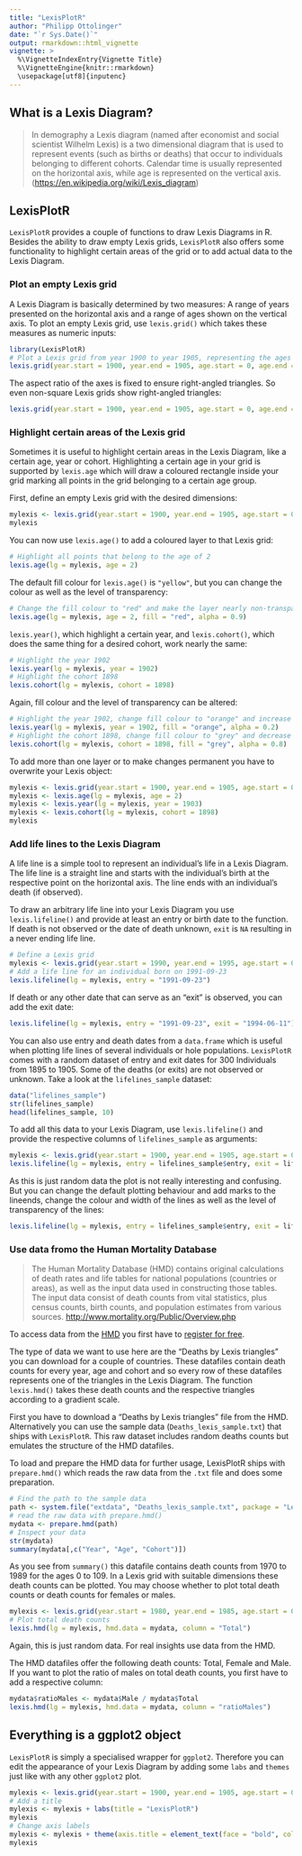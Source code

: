 ```yaml
---
title: "LexisPlotR"
author: "Philipp Ottolinger"
date: "`r Sys.Date()`"
output: rmarkdown::html_vignette
vignette: >
  %\VignetteIndexEntry{Vignette Title}
  %\VignetteEngine{knitr::rmarkdown}
  \usepackage[utf8]{inputenc}
---
```

## What is a Lexis Diagram?
> In demography a Lexis diagram (named after economist and social scientist Wilhelm Lexis) is a two dimensional diagram that is used to represent events (such as births or deaths) that occur to individuals belonging to different cohorts. Calendar time is usually represented on the horizontal axis, while age is represented on the vertical axis. ([https://en.wikipedia.org/wiki/Lexis_diagram](https://en.wikipedia.org/wiki/Lexis_diagram))

## LexisPlotR

`LexisPlotR` provides a couple of functions to draw Lexis Diagrams in R. Besides the ability to draw empty Lexis grids, `LexisPlotR` also offers some functionality to highlight certain areas of the grid or to add actual data to the Lexis Diagram.

### Plot an empty Lexis grid

A Lexis Diagram is basically determined by two measures: A range of years presented on the horizontal axis and a range of ages shown on the vertical axis. To plot an empty Lexis grid, use `lexis.grid()` which takes these measures as numeric inputs:
```r
library(LexisPlotR)
# Plot a Lexis grid from year 1900 to year 1905, representing the ages from 0 to 5
lexis.grid(year.start = 1900, year.end = 1905, age.start = 0, age.end = 5)
```

The aspect ratio of the axes is fixed to ensure right-angled triangles. So even non-square Lexis grids show right-angled triangles:

```r
lexis.grid(year.start = 1900, year.end = 1905, age.start = 0, age.end = 7)
```

### Highlight certain areas of the Lexis grid

Sometimes it is useful to highlight certain areas in the Lexis Diagram, like a certain age, year or cohort. 
Highlighting a certain age in your grid is supported by `lexis.age` which will draw a coloured rectangle inside your grid marking all points in the grid belonging to a certain age group.

First, define an empty Lexis grid with the desired dimensions:

```r
mylexis <- lexis.grid(year.start = 1900, year.end = 1905, age.start = 0, age.end = 5)
mylexis
```

You can now use `lexis.age()` to add a coloured layer to that Lexis grid:

```r
# Highlight all points that belong to the age of 2
lexis.age(lg = mylexis, age = 2)
```

The default fill colour for `lexis.age()` is `"yellow"`, but you can change the colour as well as the level of transparency:

```r
# Change the fill colour to "red" and make the layer nearly non-transparent
lexis.age(lg = mylexis, age = 2, fill = "red", alpha = 0.9)
```

`lexis.year()`, which highlight a certain year, and `lexis.cohort()`, which does the same thing for a desired cohort, work nearly the same:

```r
# Highlight the year 1902
lexis.year(lg = mylexis, year = 1902)
# Highlight the cohort 1898
lexis.cohort(lg = mylexis, cohort = 1898)
```

Again, fill colour and the level of transparency can be altered:

```r
# Highlight the year 1902, change fill colour to "orange" and increase transparency
lexis.year(lg = mylexis, year = 1902, fill = "orange", alpha = 0.2)
# Highlight the cohort 1898, change fill colour to "grey" and decrease transparency
lexis.cohort(lg = mylexis, cohort = 1898, fill = "grey", alpha = 0.8)
```

To add more than one layer or to make changes permanent you have to overwrite your Lexis object:

```r
mylexis <- lexis.grid(year.start = 1900, year.end = 1905, age.start = 0, age.end = 5)
mylexis <- lexis.age(lg = mylexis, age = 2)
mylexis <- lexis.year(lg = mylexis, year = 1903)
mylexis <- lexis.cohort(lg = mylexis, cohort = 1898)
mylexis
```

### Add life lines to the Lexis Diagram

A life line is a simple tool to represent an individual's life in a Lexis Diagram. The life line is a straight line and starts with the individual's birth at the respective point on the horizontal axis. The line ends with an individual's death (if observed).

To draw an arbitrary life line into your Lexis Diagram you use `lexis.lifeline()` and provide at least an entry or birth date to the function. If death is not observed or the date of death unknown, `exit` is `NA` resulting in a never ending life line.

```r
# Define a Lexis grid
mylexis <- lexis.grid(year.start = 1990, year.end = 1995, age.start = 0, age.end = 5)
# Add a life line for an individual born on 1991-09-23
lexis.lifeline(lg = mylexis, entry = "1991-09-23")
```

If death or any other date that can serve as an "exit" is observed, you can add the exit date:

```r
lexis.lifeline(lg = mylexis, entry = "1991-09-23", exit = "1994-06-11")
```

You can also use entry and death dates from a `data.frame` which is useful when plotting life lines of several individuals or hole populations. `LexisPlotR` comes with a random dataset of entry and exit dates for 300 Individuals from 1895 to 1905. Some of the deaths (or exits) are not observed or unknown. Take a look at the `lifelines_sample` dataset:

```r
data("lifelines_sample")
str(lifelines_sample)
head(lifelines_sample, 10)
```

To add all this data to your Lexis Diagram, use `lexis.lifeline()` and provide the respective columns of `lifelines_sample` as arguments:

```r
mylexis <- lexis.grid(year.start = 1900, year.end = 1905, age.start = 0, age.end = 5)
lexis.lifeline(lg = mylexis, entry = lifelines_sample$entry, exit = lifelines_sample$exit)
```

As this is just random data the plot is not really interesting and confusing. But you can change the default plotting behaviour and add marks to the lineends, change the colour and width of the lines as well as the level of transparency of the lines:

```r
lexis.lifeline(lg = mylexis, entry = lifelines_sample$entry, exit = lifelines_sample$exit, lineends = TRUE, colour = "blue", lwd = 1.5, alpha = 0.3)
```

### Use data fromo the Human Mortality Database

> The Human Mortality Database (HMD) contains original calculations of death rates and life tables for national populations (countries or areas), as well as the input data used in constructing those tables. The input data consist of death counts from vital statistics, plus census counts, birth counts, and population estimates from various sources. [http://www.mortality.org/Public/Overview.php](http://www.mortality.org/Public/Overview.php)

To access data from the [HMD](http://www.mortality.org/) you first have to [register for free](http://www.mortality.org/mp/auth.pl).

The type of data we want to use here are the "Deaths by Lexis triangles" you can download for a couple of countries. These datafiles contain death counts for every year, age and cohort and so every row of these datafiles represents one of the triangles in the Lexis Diagram. The function `lexis.hmd()` takes these death counts and the respective triangles according to a gradient scale.

First you have to download a "Deaths by Lexis triangles" file from the HMD. Alternatively you can use the sample data (`Deaths_lexis_sample.txt`) that ships with `LexisPlotR`. This raw dataset includes random deaths counts but emulates the structure of the HMD datafiles.

To load and prepare the HMD data for further usage, LexisPlotR ships with `prepare.hmd()` which reads the raw data from the `.txt` file and does some preparation.

```r
# Find the path to the sample data
path <- system.file("extdata", "Deaths_lexis_sample.txt", package = "LexisPlotR")
# read the raw data with prepare.hmd()
mydata <- prepare.hmd(path)
# Inspect your data
str(mydata)
summary(mydata[,c("Year", "Age", "Cohort")])
```

As you see from `summary()` this datafile contains death counts from 1970 to 1989 for the ages 0 to 109. In a Lexis grid with suitable dimensions these death counts can be plotted. You may choose whether to plot total death counts or death counts for females or males.

```r
mylexis <- lexis.grid(year.start = 1980, year.end = 1985, age.start = 0, age.end = 5)
# Plot total death counts
lexis.hmd(lg = mylexis, hmd.data = mydata, column = "Total")
```

Again, this is just random data. For real insights use data from the HMD.

The HMD datafiles offer the following death counts: Total, Female and Male. If you want to plot the ratio of males on total death counts, you first have to add a respective column:

```r
mydata$ratioMales <- mydata$Male / mydata$Total
lexis.hmd(lg = mylexis, hmd.data = mydata, column = "ratioMales")
```

## Everything is a ggplot2 object

`LexisPlotR` is simply a specialised wrapper for `ggplot2`. Therefore you can edit the appearance of your Lexis Diagram by adding some `labs` and `themes` just like with any other `ggplot2` plot.

```r
mylexis <- lexis.grid(year.start = 1900, year.end = 1905, age.start = 0, age.end = 5)
# Add a title
mylexis <- mylexis + labs(title = "LexisPlotR")
mylexis
# Change axis labels
mylexis <- mylexis + theme(axis.title = element_text(face = "bold", colour = "red"))
mylexis
```


